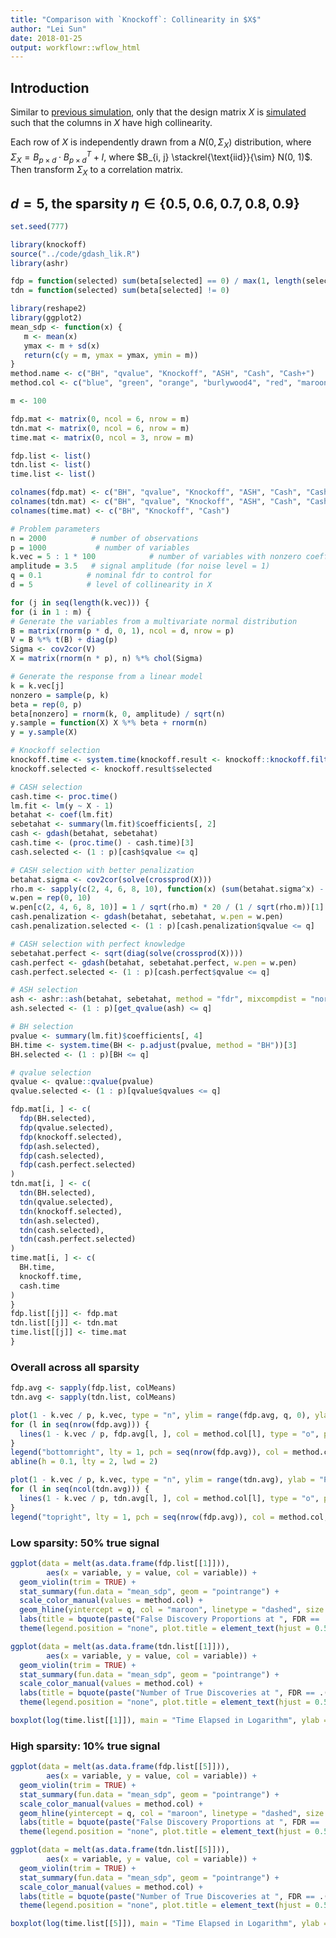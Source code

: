 ```yaml
---
title: "Comparison with `Knockoff`: Collinearity in $X$"
author: "Lei Sun"
date: 2018-01-25
output: workflowr::wflow_html
---
```






## Introduction

Similar to [previous simulation](knockoff.html), only that the design matrix $X$ is [simulated](design_matrix.html#(sigma):_high_collinearity) such that the columns in $X$ have high collinearity.

Each row of $X$ is independently drawn from a $N(0, \Sigma_X)$ distribution, where $\Sigma_X = B_{p \times d} \cdot B_{p \times d}^T + I$, where $B_{i, j} \stackrel{\text{iid}}{\sim} N(0, 1)$. Then transform $\Sigma_X$ to a correlation matrix.

## $d = 5$, the sparsity $\eta \in \{0.5, 0.6, 0.7, 0.8, 0.9\}$

```r
set.seed(777)

library(knockoff)
source("../code/gdash_lik.R")
library(ashr)

fdp = function(selected) sum(beta[selected] == 0) / max(1, length(selected))
tdn = function(selected) sum(beta[selected] != 0)

library(reshape2)
library(ggplot2)
mean_sdp <- function(x) {
   m <- mean(x)
   ymax <- m + sd(x)
   return(c(y = m, ymax = ymax, ymin = m))
}
method.name <- c("BH", "qvalue", "Knockoff", "ASH", "Cash", "Cash+")
method.col <- c("blue", "green", "orange", "burlywood4", "red", "maroon")
```

```r
m <- 100

fdp.mat <- matrix(0, ncol = 6, nrow = m)
tdn.mat <- matrix(0, ncol = 6, nrow = m)
time.mat <- matrix(0, ncol = 3, nrow = m)

fdp.list <- list()
tdn.list <- list()
time.list <- list()

colnames(fdp.mat) <- c("BH", "qvalue", "Knockoff", "ASH", "Cash", "Cash+")
colnames(tdn.mat) <- c("BH", "qvalue", "Knockoff", "ASH", "Cash", "Cash+")
colnames(time.mat) <- c("BH", "Knockoff", "Cash")

# Problem parameters
n = 2000          # number of observations
p = 1000           # number of variables
k.vec = 5 : 1 * 100            # number of variables with nonzero coefficients
amplitude = 3.5   # signal amplitude (for noise level = 1)
q = 0.1          # nominal fdr to control for
d = 5            # level of collinearity in X

for (j in seq(length(k.vec))) {
for (i in 1 : m) {
# Generate the variables from a multivariate normal distribution
B = matrix(rnorm(p * d, 0, 1), ncol = d, nrow = p)
V = B %*% t(B) + diag(p)
Sigma <- cov2cor(V)
X = matrix(rnorm(n * p), n) %*% chol(Sigma)

# Generate the response from a linear model
k = k.vec[j]
nonzero = sample(p, k)
beta = rep(0, p)
beta[nonzero] = rnorm(k, 0, amplitude) / sqrt(n)
y.sample = function(X) X %*% beta + rnorm(n)
y = y.sample(X)

# Knockoff selection
knockoff.time <- system.time(knockoff.result <- knockoff::knockoff.filter(X, y, knockoffs = create.fixed, statistic = stat.glmnet_lambdasmax, fdr = q))[3]
knockoff.selected <- knockoff.result$selected

# CASH selection
cash.time <- proc.time()
lm.fit <- lm(y ~ X - 1)
betahat <- coef(lm.fit)
sebetahat <- summary(lm.fit)$coefficients[, 2]
cash <- gdash(betahat, sebetahat)
cash.time <- (proc.time() - cash.time)[3]
cash.selected <- (1 : p)[cash$qvalue <= q]

# CASH selection with better penalization
betahat.sigma <- cov2cor(solve(crossprod(X)))
rho.m <- sapply(c(2, 4, 6, 8, 10), function(x) (sum(betahat.sigma^x) - p) / (p * (p - 1)))
w.pen = rep(0, 10)
w.pen[c(2, 4, 6, 8, 10)] = 1 / sqrt(rho.m) * 20 / (1 / sqrt(rho.m))[1]
cash.penalization <- gdash(betahat, sebetahat, w.pen = w.pen)
cash.penalization.selected <- (1 : p)[cash.penalization$qvalue <= q]

# CASH selection with perfect knowledge
sebetahat.perfect <- sqrt(diag(solve(crossprod(X))))
cash.perfect <- gdash(betahat, sebetahat.perfect, w.pen = w.pen)
cash.perfect.selected <- (1 : p)[cash.perfect$qvalue <= q]

# ASH selection
ash <- ashr::ash(betahat, sebetahat, method = "fdr", mixcompdist = "normal")
ash.selected <- (1 : p)[get_qvalue(ash) <= q]

# BH selection
pvalue <- summary(lm.fit)$coefficients[, 4]
BH.time <- system.time(BH <- p.adjust(pvalue, method = "BH"))[3]
BH.selected <- (1 : p)[BH <= q]

# qvalue selection
qvalue <- qvalue::qvalue(pvalue)
qvalue.selected <- (1 : p)[qvalue$qvalues <= q]

fdp.mat[i, ] <- c(
  fdp(BH.selected),
  fdp(qvalue.selected),
  fdp(knockoff.selected),
  fdp(ash.selected),
  fdp(cash.selected),
  fdp(cash.perfect.selected)
)
tdn.mat[i, ] <- c(
  tdn(BH.selected),
  tdn(qvalue.selected),
  tdn(knockoff.selected),
  tdn(ash.selected),
  tdn(cash.selected),
  tdn(cash.perfect.selected)
)
time.mat[i, ] <- c(
  BH.time,
  knockoff.time,
  cash.time
)
}
fdp.list[[j]] <- fdp.mat
tdn.list[[j]] <- tdn.mat
time.list[[j]] <- time.mat
}
```

### Overall across all sparsity

```r
fdp.avg <- sapply(fdp.list, colMeans)
tdn.avg <- sapply(tdn.list, colMeans)

plot(1 - k.vec / p, k.vec, type = "n", ylim = range(fdp.avg, q, 0), ylab = "FDR", xlab = "Sparsity")
for (l in seq(nrow(fdp.avg))) {
  lines(1 - k.vec / p, fdp.avg[l, ], col = method.col[l], type = "o", pch = l)
}
legend("bottomright", lty = 1, pch = seq(nrow(fdp.avg)), col = method.col, legend = method.name, bty = "n")
abline(h = 0.1, lty = 2, lwd = 2)

plot(1 - k.vec / p, k.vec, type = "n", ylim = range(tdn.avg), ylab = "Power", xlab = "Sparsity")
for (l in seq(ncol(tdn.avg))) {
  lines(1 - k.vec / p, tdn.avg[l, ], col = method.col[l], type = "o", pch = l)
}
legend("topright", lty = 1, pch = seq(nrow(fdp.avg)), col = method.col, legend = method.name)
```

### Low sparsity: $50\%$ true signal

```r
ggplot(data = melt(as.data.frame(fdp.list[[1]])),
        aes(x = variable, y = value, col = variable)) +
  geom_violin(trim = TRUE) +
  stat_summary(fun.data = "mean_sdp", geom = "pointrange") +
  scale_color_manual(values = method.col) +
  geom_hline(yintercept = q, col = "maroon", linetype = "dashed", size = 1) +
  labs(title = bquote(paste("False Discovery Proportions at ", FDR == .(q), " Cutoff")), x = "", y = "Actual False Discovery Proportion (FDP)") +
  theme(legend.position = "none", plot.title = element_text(hjust = 0.5, size = 20), axis.title.y = element_text(size = 20), axis.text.x = element_text(size = 20), axis.text.y = element_text(size = 15))

ggplot(data = melt(as.data.frame(tdn.list[[1]])),
        aes(x = variable, y = value, col = variable)) +
  geom_violin(trim = TRUE) +
  stat_summary(fun.data = "mean_sdp", geom = "pointrange") +
  scale_color_manual(values = method.col) +
  labs(title = bquote(paste("Number of True Discoveries at ", FDR == .(q), " Cutoff")), x = "", y = "Number of True Discoveries") +
  theme(legend.position = "none", plot.title = element_text(hjust = 0.5, size = 20), axis.title.y = element_text(size = 20), axis.text.x = element_text(size = 20), axis.text.y = element_text(size = 15))

boxplot(log(time.list[[1]]), main = "Time Elapsed in Logarithm", ylab = "Log (Time in Seconds)", col = method.col[c(1, 3, 5)])
```

### High sparsity: $10\%$ true signal

```r
ggplot(data = melt(as.data.frame(fdp.list[[5]])),
        aes(x = variable, y = value, col = variable)) +
  geom_violin(trim = TRUE) +
  stat_summary(fun.data = "mean_sdp", geom = "pointrange") +
  scale_color_manual(values = method.col) +
  geom_hline(yintercept = q, col = "maroon", linetype = "dashed", size = 1) +
  labs(title = bquote(paste("False Discovery Proportions at ", FDR == .(q), " Cutoff")), x = "", y = "Actual False Discovery Proportion (FDP)") +
  theme(legend.position = "none", plot.title = element_text(hjust = 0.5, size = 20), axis.title.y = element_text(size = 20), axis.text.x = element_text(size = 20), axis.text.y = element_text(size = 15))

ggplot(data = melt(as.data.frame(tdn.list[[5]])),
        aes(x = variable, y = value, col = variable)) +
  geom_violin(trim = TRUE) +
  stat_summary(fun.data = "mean_sdp", geom = "pointrange") +
  scale_color_manual(values = method.col) +
  labs(title = bquote(paste("Number of True Discoveries at ", FDR == .(q), " Cutoff")), x = "", y = "Number of True Discoveries") +
  theme(legend.position = "none", plot.title = element_text(hjust = 0.5, size = 20), axis.title.y = element_text(size = 20), axis.text.x = element_text(size = 20), axis.text.y = element_text(size = 15))

boxplot(log(time.list[[5]]), main = "Time Elapsed in Logarithm", ylab = "Log (Time in Seconds)", col = method.col[c(1, 3, 5)])
```


